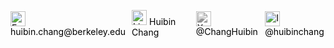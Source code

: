 <div style="display: flex; align-items: center; gap: 10px;">

  <!-- Email -->
  <a href="mailto:your.huibin.chang@berkeley.edu" style="text-decoration: none; color: black;">
    <img src="https://upload.wikimedia.org/wikipedia/commons/4/4e/Envelope_font_awesome.svg" 
         alt="Email" style="width: 24px; height: 24px;"> 
    huibin.chang@berkeley.edu
  </a>



  <!-- LinkedIn -->
  <a href="https://www.linkedin.com/in/huibin-chang" target="_blank" style="text-decoration: none; color: black;">
    <img src="https://upload.wikimedia.org/wikipedia/commons/c/ca/LinkedIn_logo_initials.png" 
         alt="LinkedIn" style="width: 24px; height: 24px;"> 
    Huibin Chang
  </a>




  <!-- X (formerly Twitter) -->
<a href="https://twitter.com/ChangHuibin" target="_blank" style="text-decoration: none; color: black;">
  <img src="https://upload.wikimedia.org/wikipedia/commons/6/60/X_logo_2023.svg" 
       alt="X" style="width: 24px; height: 24px; filter: grayscale(100%); transition: filter 0.3s;" 
       onmouseover="this.style.filter='grayscale(0%)';" 
       onmouseout="this.style.filter='grayscale(100%)';"> 
  @ChangHuibin
</a>



  <!-- Instagram -->
  <a href="https://instagram.com/huibinchang" target="_blank" style="text-decoration: none; color: black;">
    <img src="https://upload.wikimedia.org/wikipedia/commons/a/a5/Instagram_icon.png" 
         alt="Instagram" style="width: 24px; height: 24px;"> 
    @huibinchang
  </a>

</div>

